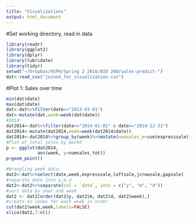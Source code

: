 ```yaml
---
title: "Visualizations"
output: html_document
---
```


#Set working directory, read in data
```r
library(readr)
library(ggplot2)
library(dplyr)
library(lubridate)
library(tidyr)
setwd("~/Dropbox/HSPH/Spring 2 2016/BIO 260/sales-predict-")
dat<-read_csv("joined_for_visualization.csv")
```

#Plot 1: Sales over time
```r
min(dat$date)
max(dat$date)
dat<-dat%>%filter(date>="2013-03-01")
dat<-mutate(dat,week=week(dat$date))
#2014:
dat2014<-dat%>%filter(date>="2014-01-01" & date<="2014-12-31")
dat2014<-mutate(dat2014,week=week(dat2014$date))
dat2014<-dat2014%>%group_by(week)%>%mutate(numsales_e=sum(expresssale), numsales_l=sum(loftsale),numsales_j=sum(jcrewsale),numsales_g=sum(gapsale),numsales_tot=numsales_e+numsales_j+numsales_l+numsales_g)
#Plot of total sales by month
p <- ggplot(dat2014, 
            aes(week, y=numsales_tot))
p+geom_point()

#Wrangling week data:
dat2<-dat%>%select(date,week,expresssale,loftsale,jcrewsale,gapsale)
#separate date into y,m,d
dat2<-dat2%>%separate(col = `date`, into = c("y", "m", "d"))
#sort data by year and week
dat2 <- dat2[order(dat2$y, dat2$m, dat2$d, dat2$week),]
#create an index for each week in order
cut(dat2$week,week,labels=FALSE)
slice(dat2,7:n())

```

